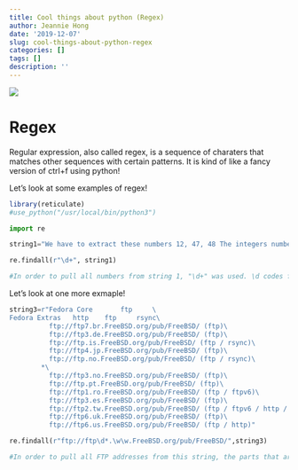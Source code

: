 ```yaml
---
title: Cool things about python (Regex)
author: Jeannie Hong
date: '2019-12-07'
slug: cool-things-about-python-regex
categories: []
tags: []
description: ''
---
```

![](/img/pythonbanner.png)

# Regex

Regular expression, also called regex, is a sequence of charaters that matches other sequences with certain patterns. It is kind of like a fancy version of ctrl+f using python!

Let's look at some examples of regex!

```r
library(reticulate)
#use_python("/usr/local/bin/python3")
```
```python
import re

string1="We have to extract these numbers 12, 47, 48 The integers numbers are also interesting: 189 2036 314\',\' is a separator, so please extract these numbers 125,789,1450 and also these 564,90456 We like to offer you 7890$ per month in order to complete this task... we are joking"

re.findall(r"\d+", string1)

#In order to pull all numbers from string 1, "\d+" was used. \d codes for any digits from 0 to 9. Therefore, the first digit from any number is pulled by this. Then, + is added to match any digits 1 or more times.
```


Let's look at one more exmaple!
```python
string3=r"Fedora Core 		ftp 	\
Fedora Extras 	http 	ftp 	rsync\
          ftp://ftp7.br.FreeBSD.org/pub/FreeBSD/ (ftp)\
          ftp://ftp3.de.FreeBSD.org/pub/FreeBSD/ (ftp)\
          ftp://ftp.is.FreeBSD.org/pub/FreeBSD/ (ftp / rsync)\
          ftp://ftp4.jp.FreeBSD.org/pub/FreeBSD/ (ftp)\
          ftp://ftp.no.FreeBSD.org/pub/FreeBSD/ (ftp / rsync)\
        *\
          ftp://ftp3.no.FreeBSD.org/pub/FreeBSD/ (ftp)\
          ftp://ftp.pt.FreeBSD.org/pub/FreeBSD/ (ftp)\
          ftp://ftp1.ro.FreeBSD.org/pub/FreeBSD/ (ftp / ftpv6)\
          ftp://ftp3.es.FreeBSD.org/pub/FreeBSD/ (ftp)\
          ftp://ftp2.tw.FreeBSD.org/pub/FreeBSD/ (ftp / ftpv6 / http / httpv6 / rsync / rsyncv6)\
          ftp://ftp6.uk.FreeBSD.org/pub/FreeBSD/ (ftp)\
          ftp://ftp6.us.FreeBSD.org/pub/FreeBSD/ (ftp / http)"

re.findall(r"ftp://ftp\d*.\w\w.FreeBSD.org/pub/FreeBSD/",string3)

#In order to pull all FTP addresses from this string, the parts that are different in each address is coded by regex syntax. The different parts were matched by "ftp\d*.\w\w", where \d* catches any numbers 0 or more times, and \w\w coded for any two alphanumerics. 
```